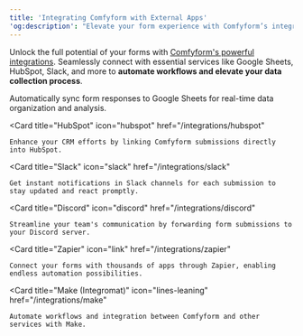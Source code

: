 ```yaml
---
title: 'Integrating Comfyform with External Apps'
'og:description': "Elevate your form experience with Comfyform’s integrations, connecting effortlessly with Google Sheets, HubSpot, Slack, and more for seamless workflow automation."
---
```


Unlock the full potential of your forms with [Comfyform's powerful integrations](https://comfyform.com/integrations). Seamlessly connect with essential services like Google Sheets, HubSpot, Slack, and more to **automate workflows and elevate your data collection process**.

<CardGroup cols={2}>
  <Card
    title="Google Sheets"
    icon="table"
    href="/integrations/google-sheets"
  >
    Automatically sync form responses to Google Sheets for real-time data organization and analysis.
  </Card>

  <Card
    title="HubSpot"
    icon="hubspot"
    href="/integrations/hubspot"
  >
    Enhance your CRM efforts by linking Comfyform submissions directly into HubSpot.
  </Card>

  <Card
    title="Slack"
    icon="slack"
    href="/integrations/slack"
  >
    Get instant notifications in Slack channels for each submission to stay updated and react promptly.
  </Card>

  <Card
    title="Discord"
    icon="discord"
    href="/integrations/discord"
  >
    Streamline your team's communication by forwarding form submissions to your Discord server.
  </Card>

  <Card
    title="Zapier"
    icon="link"
    href="/integrations/zapier"
  >
    Connect your forms with thousands of apps through Zapier, enabling endless automation possibilities.
  </Card>

  <Card
    title="Make (Integromat)"
    icon="lines-leaning"
    href="/integrations/make"
  >
    Automate workflows and integration between Comfyform and other services with Make.
  </Card>
</CardGroup>